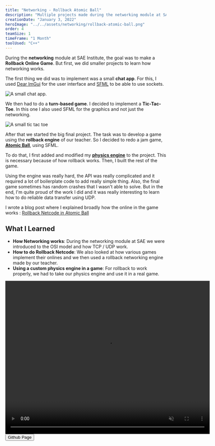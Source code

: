 ```yaml
---
title: "Networking - Rollback Atomic Ball"
description: "Multiple projects made during the networking module at SAE Institute. As the final project, I added rollback netcode for the game Atomic Ball."
creationDate: "January 3, 2022"
heroImage: "../../assets/networking/rollback-atomic-ball.png"
order: 4
teamSize: 1
timeFrame: "1 Month"
toolUsed: "C++"
---
```



During the **networking** module at SAE Institute, the goal was to make a **Rollback Online Game**.
But first, we did smaller projects to learn how networking works.

The first thing we did was to implement was a small **chat app**.
For this, I used [Dear ImGui](https://github.com/ocornut/imgui) for the user interface
and [SFML](https://www.sfml-dev.org/) to be able to use sockets.

![A small chat app.](../../assets/networking/echo-server.png)

We then had to do a **turn-based game**.
I decided to implement a **Tic-Tac-Toe**.
In this one I also used SFML for the graphics and not just the networking.

![A small tic tac toe](../../assets/networking/tic-tac-toe.png)

After that we started the big final project.
The task was to develop a game using the **rollback engine** of our teacher.
So I decided to redo a jam game, [**Atomic Ball**](./atomic-ball), using SFML.

To do that, I first added and modified my [**physics engine**](./physics-engine) to the project.
This is necessary because of how rollback works.
Then, I built the rest of the game.

Using the engine was really hard, the API was really complicated and it required a lot of boilerplate code to add really simple thing.
Also, the final game sometimes has random crashes that I wasn't able to solve.
But in the end, I'm quite proud of the work I did and it was really interesting to learn how to do
reliable data transfer using UDP.

I wrote a blog post where I explained broadly how the online in the game works :
[Rollback Netcode in Atomic Ball](https://blog.stowy.ch/posts/rollback-netcode-in-atomic-ball/)

## What I Learned

-   **How Networking works**: During the networking module at SAE we were introduced to the OSI model and how TCP / UDP work.
-   **How to do Rollback Netcode**: We also looked at how various games implement their onlines and we then used a rollback networking engine made by our teacher.
-   **Using a custom physics engine in a game**: For rollback to work properly, we had to take our physics engine and use it in a real game.

<div class="grid place-items-center">
	<video width="640" height="480" loop muted autoplay controls>
		<source src="/networking/atomicDemo.mp4" type="video/mp4" />
		Your browser does not support the video tag.
	</video>
</div>

<div class="flex">
	<Button href="https://github.com/St0wy/rollback-atomic-ball">
		Github Page
	</Button>
</div>
